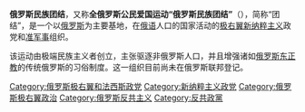 {{不是|統一俄羅斯黨|团结_(俄罗斯)}}
{{Infobox Political Party 
|colorcode     = {{Nazi Party/meta/color}}
|english_name  = 俄罗斯民族统一党
|native_name   = Русское Национальное Единство
|party_logo    = Flag of Russian National Unity.svg|200px|thumb|俄罗斯民族统一党
|leader1_title = 主席
|leader1_name  = [[亚历山大·巴尔卡绍夫|亚历山大·巴尔卡绍夫]]
|foundation    = {{start date and age|1991|10|16}}
| split = {{Tsl|en|Pamyat|民族爱国阵线“记忆”}}
|slogan        = "俄羅斯為俄羅斯人"
|headquarters  = {{RUS}}[[莫斯科|莫斯科]]
|ideology      = [[新納粹主義|新納粹主義]]<br>{{Tsl|en|Russian nationalism|俄羅斯民族主義}}<br>[[反猶太主義|反猶太主義]]<br>[[反伊斯兰教|反伊斯兰教]]<br>[[反移民|反移民]]<br>[[反共主義|反共主義]]<br>[[反自由主義|反自由主義]]<br>[[反資本主義|反資本主義]]<br>[[第三位置|第三位置]]                                              
|position      = [[极右翼|极右翼]] 
|international = {{tsl|en|World Union of National Socialists|國際國家社會主義聯盟}}
|website       = {{URL|http://www.rusnation.org/|rusnation.org}}
|flag          =  Russian National Unity Flag.svg 
|country       = 俄羅斯
}}

'''俄罗斯民族团结'''，又称'''全俄罗斯公民爱国运动“俄罗斯民族团结”'''（{{lang-ru|Всероссийское общественное патриотическое движение "Русское Национальное Единство"}}），简称“团结”，是一个以[[俄罗斯|俄罗斯]]为主要基地，在[[俄语|俄语]]人口的国家活动的[[极右翼|极右翼]][[新纳粹主义|新纳粹主义]]政党和[[准军事|准军事]]组织。 

该运动由极端民族主义者{{tsl|ru|Баркашов, Александр Петрович|亚历山大·巴尔卡绍夫}}创立，主张驱逐非俄罗斯人口，并且增强诸如[[俄罗斯东正教|俄罗斯东正教]]的传统俄罗斯的习俗制度。这一组织目前尚未在俄罗斯联邦登记。

[[Category:俄罗斯极右翼和法西斯政党|Category:俄罗斯极右翼和法西斯政党]]
[[Category:新纳粹主义政党|Category:新纳粹主义政党]]
[[Category:俄罗斯极右翼政治|Category:俄罗斯极右翼政治]]
[[Category:俄罗斯反共主义|Category:俄罗斯反共主义]]
[[Category:反共政黨|Category:反共政黨]]